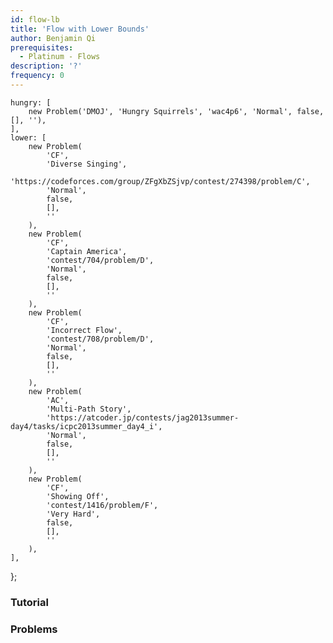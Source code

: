 ```yaml
---
id: flow-lb
title: 'Flow with Lower Bounds'
author: Benjamin Qi
prerequisites:
  - Platinum - Flows
description: '?'
frequency: 0
---
```




	hungry: [
		new Problem('DMOJ', 'Hungry Squirrels', 'wac4p6', 'Normal', false, [], ''),
	],
	lower: [
		new Problem(
			'CF',
			'Diverse Singing',
			'https://codeforces.com/group/ZFgXbZSjvp/contest/274398/problem/C',
			'Normal',
			false,
			[],
			''
		),
		new Problem(
			'CF',
			'Captain America',
			'contest/704/problem/D',
			'Normal',
			false,
			[],
			''
		),
		new Problem(
			'CF',
			'Incorrect Flow',
			'contest/708/problem/D',
			'Normal',
			false,
			[],
			''
		),
		new Problem(
			'AC',
			'Multi-Path Story',
			'https://atcoder.jp/contests/jag2013summer-day4/tasks/icpc2013summer_day4_i',
			'Normal',
			false,
			[],
			''
		),
		new Problem(
			'CF',
			'Showing Off',
			'contest/1416/problem/F',
			'Very Hard',
			false,
			[],
			''
		),
	],
};

<Problems problems={problems.hungry} />

### Tutorial

<Resources>
	<Resource
		source="CMU"
		title="Flow Extensions"
		url="https://www.cs.cmu.edu/~ckingsf/bioinfo-lectures/flowext.pdf"
	></Resource>
</Resources>

### Problems

<Problems problems={problems.lower} />
